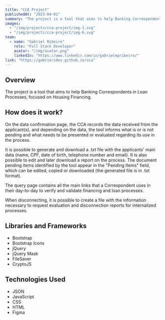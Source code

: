 ```yaml
---
title: "CCA Project"
publishedAt: "2023-04-01"
summary: "The project is a tool that aims to help Banking Correspondents in Loan Processes, focused on Housing Financing."
images:
  - "/img/projects/cca-project/img-1.svg"
  - "/img/projects/cca-project/img-6.svg"
team:
  - name: "Gabriel Ribeiro"
    role: "Full Stack Developer"
    avatar: "/img/avatar.png"
    linkedIn: "https://www.linkedin.com/in/gabrielmpribeiro/"
link: "https://gabriersdev.github.io/cca"
---
```


[//]: # (- "/img/projects/cca-project/img-5.png")
[//]: # (- "/img/projects/cca-project/img-2.png")

## Overview

The project is a tool that aims to help Banking Correspondents in Loan Processes, focused on Housing Financing.

## How does it work?

On the data confirmation page, the CCA records the data received from the applicant(s), and depending on the data, the tool informs what is or is not pending and what needs to be presented or evaluated regarding its use in the process.

It is possible to generate and download a .txt file with the applicants' main data (name, CPF, date of birth, telephone number and email). It is also possible to edit and later download a report on the process. The document pending items identified by the tool appear in the "Pending Items" field, which can be edited, copied or downloaded (the generated file is in .txt format).

The query page contains all the main links that a Correspondent uses in their day-to-day to verify and validate financing and loan processes.

When disconnecting, it is possible to create a file with the information necessary to request evaluation and disconnection reports for internalized processes.

## Libraries and Frameworks

- Bootstrap
- Bootstrap Icons
- jQuery
- jQuery Mask
- FileSaver
- CryptoJS

## Technologies Used

- JSON
- JavaScript
- CSS
- HTML
- Figma
